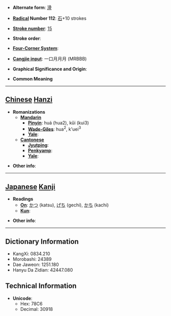 * '''Alternate form''': [[滑]]

* '''[[Wiktionary:Chinese radical index| Radical]] Number 112''': [[Wiktionary:Chinese radical index 石|石]]+10 strokes

* '''[[Wiktionary:Chinese total strokes index|Stroke number]]''': [[Wiktionary:Chinese total strokes index 15|15]]

* '''Stroke order''': 

* '''[[Wiktionary:Chinese four corner index|Four-Corner System]]''': 

* '''[[Wiktionary:Chinese Cangjie index|Cangjie input]]''': 一口月月月 (MRBBB)

* '''Graphical Significance and Origin''': 

* '''Common Meaning'''

----

== [[Chinese]] [[Hanzi]] ==

* '''Romanizations'''
** '''[[Mandarin]]'''
*** '''[[Pinyin]]''': huá (hua2), kǔi (kui3)
*** '''[[Wade-Giles]]''': hua<sup>2</sup>, k'uei<sup>3</sup>
*** '''[[Yale]]''': 
** '''[[Cantonese]]'''
*** '''[[Jyutping]]''':
*** '''[[Penkyamp]]''': 
*** '''[[Yale]]''': 

* '''Other info''': 

----

== [[Japanese]] [[Kanji]] ==

* '''Readings'''
** '''[[On]]''': [[かつ]] (katsu), [[げち]] (gechi), [[かち]] (kachi)
** '''[[Kun]]''': 

* '''Other info''':  

----

== Dictionary Information ==

* KangXi: 0834.210
* Morobashi: 24389
* Dae Jaweon: 1251.180
* Hanyu Da Zidian: 42447.080

== Technical Information ==

* '''Unicode''':
** Hex: 78C6
** Decimal: 30918